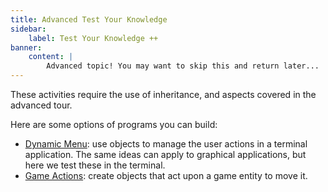 ```yaml
---
title: Advanced Test Your Knowledge
sidebar:
    label: Test Your Knowledge ++
banner:
    content: |
        Advanced topic! You may want to skip this and return later...
---
```


These activities require the use of inheritance, and aspects covered in the advanced tour.

Here are some options of programs you can build:

- [Dynamic Menu](/book/part-2-organised-code/7-member-functions/3-explore/4a-dynamic-menu): use objects to manage the user actions in a terminal application. The same ideas can apply to graphical applications, but here we test these in the terminal.
- [Game Actions](/book/part-2-organised-code/7-member-functions/3-explore/4b-actions): create objects that act upon a game entity to move it.

